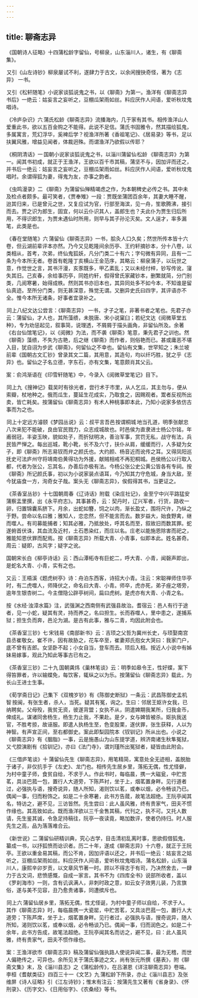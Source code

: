 ```yaml
---
---
---
```

title: 聊斋志异
---



 《国朝诗人征略》十四蒲松龄字留仙，号柳泉，山东淄川人，诸生，有《聊斋集》。

 又引《山左诗钞》柳泉屡试不利，遂肆力于古文，以余闲搜抉奇怪，著为《志异》 一书。

 又引《松轩随笔》小说家谈狐说鬼之书，以《聊斋》为第一。渔洋有《聊斋志异书后》一绝云：姑妄言之妄听之，豆棚瓜架雨如丝。料应厌作人间语，爱听秋坟鬼唱诗。

 《冷庐杂识》六 蒲氏松龄《聊斋志异》流播海内，几于家有其书。相传渔洋山人爱重此书，欲以五百金购之不能得。此说不足信。蒲氏书固雅令，然其描绘狐鬼，多属寓言，荒幻浮华，奚裨后学？视渔洋所著《香祖笔记》、《居易录》等书，足以扶翼风雅，增益见闻者，体裁迥殊。而谓渔洋乃欲假以传耶？

 《桐阴清话》一 国朝小说家谈狐说鬼之书，以淄川蒲留仙 松龄 《聊斋志异》为第一。闻其书初成，就正于王渔洋，王欲以百千市其稿，蒲坚不与，因加评而还之，并书后一绝云：姑妄言之妄听之，豆棚瓜架雨如丝。料应厌作人间语，爱听秋坟鬼唱时。余谓得狐为妻，得鬼为友，亦事之韵者。

 《虫鸣漫录》二 《聊斋》为蒲留仙殚精竭虑之作，为本朝稗史必传之书。其中未及检点者颇多。最可笑者，《贾奉雉》一段：贾既坐蒲团百余年，其妻大睡不醒，迨其归来，已是曾元之世，又复应试为官，行部至海滨，见一舟，笙歌腾沸，接引而去。贾之识为郎生，固宜，何以云仆识其人，盖郎生也？夫此仆为贾生归后所用，不得识郎生，为贾未遇仙时所用，则早与其子孙沦灭矣。文人逞才，率多漏笔，此类是也。

 《春在堂随笔》六 蒲留仙《聊斋志异》一书，脍灸人口久矣；然世所传本皆十六卷，但云湖前辈评本亦然。乃今又见乾隆间余历亭、王约轩摘钞本，分十八卷，以类相从，首考，次弟，终仙鬼狐妖，凡分门类二十有六；字句微有异同，且有一二条为今本所无者。卷首有乾隆丁亥横山王金范序，其略云：柳泉蒲子，以玩世之意，作觉世之言，其书汗漫，亥豕既多，甲乙紊乱；又以未经付梓，钞写传讹，寖失其旧。己亥春，余给事历亭，同姓约轩，假得曾氏家藏钞本，删繁就简，分门别类，几阅寒暑，始得成帙。然则其书亦旧本也，其异同处多不如今本，不知谁是留仙真迹。至所分门类，则无甚深意，殊觉无谓。又删异史氏曰四字，其评语亦不全。惟今本所无诸条，好事者宜录补之。

 同上八纪文达公尝言：《聊斋志异》 一书，才子之笔，非著书者之笔也。先君子亦云：蒲留仙，才人也，其所藻缋，未脱唐、宋小说窠臼；若纪文达《阅微草堂五种》，专为劝惩起见，叙事简，说理透，不屑屑于描头画角，非留仙所及。余著《右台仙馆笔记》，以《阅微》为法，而不袭《聊斋》笔意，秉先君子之训也。然《聊斋》藻缋，不失为古艳，后之继《聊斋》而作者，则俗艳而已。甚或庸恶不堪入目，犹自诩为步武《聊斋》，何留仙之不幸也。留仙有文集，世罕知之；朱兰坡前辈《国朝古文汇钞》曾录其文二篇，其用意，其造句，均以纤巧胜，犹之乎《志异》也。留仙之子名立德，字东石，亦有文集，笔意颇肖其父云。

案：俞鸿渐语在《印雪轩随笔》中，今录入《阅微草堂笔记》目下。

 同上九《搜神记》载吴时有徐光者，尝行术于市里，从人乞瓜，其主勿与，便从索瓣，杖地种之。俄而瓜生，蔓延生花成实，乃取食之，因赐观者。鬻者反视所出卖，皆亡耗矣。按蒲留仙《聊斋志异》有术人种桃事即本此，乃知小说家多依仿古事而为之也。

 同上十定远方濬颐《梦园丛说》云：叔平言吾邑 按谓桐城 地当孔道，明季张献忠八次来犯不能破，良由官民戮力，众志成城故也。时邑侯为直隶进士杨公尔铭，年甫弱冠，丰姿玉映，貌如处子，而折狱明决，善治军事，赏罚无私，战守有法，兵民皆严惮之。每出巡城，靴小靴，长不及六寸，扶仆从肩，缓缓而行，人多疑为女子，即《聊斋》所志易钗而弁之颜氏也。大约颜、杨音近而讹传之耳。又得凤阳巡抚史可法庐州守将靖南伯黄得功为外援，献贼相戒不再犯桐城。邑侯杨公以行取入都，代者为张公，忘其名，办善后亦极有法。今杨公张公史公黄公皆各有专祠。按《聊斋》所记颜氏事，初以为小说家装点语耳，今乃知其力守危城，身当大敌，至今犹庙食一方，洵奇女子哉。案头无《聊斋志异》，俟假得其书，当更证之。

 《茶香室丛钞》十七国朝周春《辽诗话》附载《染庄社记》，金至宁中兴平路猛安蒲察盂里撰，出《永平府志》。其事甚奇，云：契丹时，辽兴军者，行货，路收一卵，归置锦囊系脐下。月余，出蛇如簪，饲之以肉，渐长盈丈，围将尺许，乃纵之于野。尝命以名曰雅；雅知人，恋恋然，但不能言而去。数岁益大，始食野禽，继而噬人。有司募能捕者；知其必雅，乃抵放处，呼其名而至，叙故旧而数其罪。蛇遂俯首伏诛，其血流及近村，土石悉染红，而庄以名。庄老以能施恩除害而祀之，雅能知恩伏罪而配焉。按《聊斋志异》所载大青、小青事，似即本此。姓名甚奇。周云：疑即，古风字；疑字之讹。

国朝宋长白《柳亭诗话》云：西山潭柘寺有巨蛇二，呼大青、小青，闻磬声即出，是蛇名大青、小青，实有之也。

又云：王梧溪《题虎树亭》诗：舟泊东西客，诗招大小青。注云：宋聪禅师住华亭时，有二虎噬人，师降伏之，命名曰大青、小青。师卒，虎亦死，弟子痤之塔旁，逾年生银杏树二。今主僧隐公辟亭树间，扁曰虎树。是虎亦有大青、小青之名。

按《水经·浊漳水篇》注，武强渊之西南侧有武强县故治。耆宿云：邑人有行于途者，见一小蛇，疑其有灵，持而养之，名曰担生。长而吞噬人，里中患之，遂捕系狱；担生负而奔，邑沦为湖。是古有此事，雅与二青，均因此附会也。

 《茶香室三钞》七 宋钱易《南部新书》云：吉顼之父哲为冀州长史，与顼娶南宫县丞崔敬女。崔不许，因有故胁之，花车卒至，崔妻郑氏抱女大哭曰：我家门户，底不曾有吉郎。女坚卧不起；小女自当，登车而去。顼后入相。按近人小说中有姊妹易嫁事，观此乃知此等事古已有之。

 《茶香室三钞》二十九 国朝龚炜《巢林笔谈》云：明季如皋令王，性好蝶，案下得笞罪者，许以输蝶免，每饮客，辄纵之以为乐。按蒲留仙《聊斋志异》载此，为长山王进士生事。

 《荀学斋日记》己集下《双槐岁钞》有《陈御史断狱》一条云：武昌陈御史孟机 智 按闽，有张生者，杀人，当死。疑其有冤，询之。生曰：邻居王妪许女我，已纳聘矣。父母殁，我贫无资，彼遂背盟；女执不从，阴遣婢期我某所，归我金币，俾成礼。谋诸同舍杨生，杨生力止我，不果赴。是夕，女与婢皆被杀。妪执我送官，不胜考掠，故诬服。即遣人执杨生至，色变股栗，遂伏罪，张生获释，人以为神智。有声宣正间，至右都御史。案此即梨园院本《钗钏记》所从出也。小说之《聊斋志异》有《胭脂》一事，云是施愚山为山东提学道，辨济南诸生秋隼冤狱，又弋腔演剧有《拾钏记》，亦曰《法门寺》，谓刘瑾所出冤狱者，疑皆由此附会。

 《三借庐笔谈》十 蒲留仙先生《聊斋志异》，用笔精简，寓意处全无迹相，盖脱胎于诸子，非仅抗手于《左史》、龙门也。相传先生居乡里，落拓无偶，性尤怪僻，为村中童子师，食贫自给，不求于人。作此书时，每临晨，携一大磁瓮，中贮苦茗，具淡巴菰一包，置行人大道旁，下陈芦衬，坐于上，烟茗置身畔。见行道者过，必强执与语，搜奇说异，随人所知，渴则饮以茗，或奉以烟，必令畅谈乃已。偶闻一事，归而粉饰之。如是二十余寒暑，此书方告蒇，故笔法超绝。王阮亭闻其名，特访之，避不见，三访皆然。先生尝曰：此人虽风雅，终有贵家气，田夫不惯作缘也。其高致如此。既而渔洋欲以三千金售其稿，代刊之，执不可。又托人数请，先生鉴其诚，令急足持稿往，阮亭一夜读竟，略加数评，使者仍持归。时人服先生之高，品为落落难合云。

 《新世说》二 蒲留仙研精训典，究心古学，目击清初乱离时事，思欲假借狐鬼，纂成一书，以抒狐愤而谂识者。历二十年，遂成《聊斋志异》十六卷，就正于王阮亭。王欲以重金易其稿，而公不肯，因加评语以还之，并书后一绝云：姑妄言之姑听之，豆棚瓜架雨如丝。料应厌作人间语，爱听秋坟鬼唱诗。 蒲名松龄，山东淄川人，康熙辛卯岁贡，以文章风节著一时。顾以不得志于有司，乃决然舍去，一肆力于古文词，悲愤感慨，自成一家言。其书不为《四库全书》说部所收者，盖以《罗刹海市》一则，含有讥讽满人，非刺时政之意，如云女子效男儿装，乃言旗俗，遂与美不见容，丑乃愈贵诸事，同遭摈斥也。 

 同上六 蒲留仙居乡里，落拓无偶，性尤怪诞，为村中童子师以自给，不求于人。其作《聊斋志异》时，每临晨携一大瓷罂，中贮苦茗，又具淡巴菰一包，置行人大道旁；下陈芦席，坐于上，烟茗置身畔。见行者过，必强执与语，搜奇说异，随人所知，渴则饮以茗，或奉以烟，必令畅谈乃已。偶闻一事，归而润色之。如是二十余年，此书方告成，故笔法超绝。王阮亭闻其名而访之，避不见，曰：此人虽风雅，终有贵家气，田夫不惯作缘也。

案：王渔洋欲市《聊斋志异》稿及蒲留仙强执路人使说异闻二事，最为无稽，而世人偏艳传之，可异也。余所见关于蒲氏事迹之文，尚有张元所撰《墓表》，附《聊斋文集》末，及《淄川县志》之《蒲松龄传》，在吕湛恩《详注聊斋志异》卷端。李桓《耆献类征》 四百三十一《文艺》九 蒲松龄下所录，亦止《淄川县志》及张维屏《诗人征略》引《江左诗钞》；惟末有注云：按蒲先生又著有《省身录》、《怀刑录》、《历字文》、《日用俗字》、《农桑经》等书。
